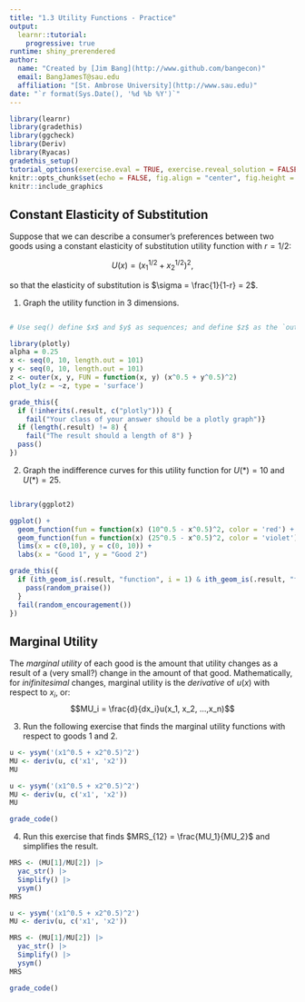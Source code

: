 ```yaml
---
title: "1.3 Utility Functions - Practice"
output: 
  learnr::tutorial: 
    progressive: true
runtime: shiny_prerendered
author: 
  name: "Created by [Jim Bang](http://www.github.com/bangecon)"
  email: BangJamesT@sau.edu
  affiliation: "[St. Ambrose University](http://www.sau.edu)"
date: "`r format(Sys.Date(), '%d %b %Y')`"
---
```


<style type="text/css">
#doc-metadata {
  margin-bottom: 10px;
  font-size: 0.8em;
}
</style>

```r
library(learnr)
library(gradethis)
library(ggcheck)
library(Deriv)
library(Ryacas)
gradethis_setup()
tutorial_options(exercise.eval = TRUE, exercise.reveal_solution = FALSE)
knitr::opts_chunk$set(echo = FALSE, fig.align = "center", fig.height = 6, fig.width = 6)
knitr::include_graphics
```

## Constant Elasticity of Substitution

Suppose that we can describe a consumer's preferences between two goods using a constant elasticity of substitution utility function with $r = 1/2$: 

$$U(x) = (x_1^{1/2} + x_2^{1/2})^2, $$ 

so that the elasticity of substitution is $\sigma = \frac{1}{1-r} = 2$. 

1. Graph the utility function in 3 dimensions. 

```r

```

```r
# Use seq() define $x$ and $y$ as sequences; and define $z$ as the `outer()` product of $x^{\alpha}$ and $y^{(1-\alpha)}$.
```

```r
library(plotly)
alpha = 0.25
x <- seq(0, 10, length.out = 101)
y <- seq(0, 10, length.out = 101)
z <- outer(x, y, FUN = function(x, y) (x^0.5 + y^0.5)^2)
plot_ly(z = ~z, type = 'surface') 
```

```r
grade_this({
  if (!inherits(.result, c("plotly"))) {
    fail("Your class of your answer should be a plotly graph")}
  if (length(.result) != 8) { 
    fail("The result should a length of 8") }
  pass()
})
```

2. Graph the indifference curves for this utility function for $U(*) = 10$ and $U(*) = 25$. 

```r

```

```r
library(ggplot2) 
```

```r
ggplot() +
  geom_function(fun = function(x) (10^0.5 - x^0.5)^2, color = 'red') + 
  geom_function(fun = function(x) (25^0.5 - x^0.5)^2, color = 'violet') + 
  lims(x = c(0,10), y = c(0, 10)) + 
  labs(x = "Good 1", y = "Good 2")
```

```r
grade_this({
  if (ith_geom_is(.result, "function", i = 1) & ith_geom_is(.result, "function", i = 2)) {
    pass(random_praise())
  }
  fail(random_encouragement())
})
```

## Marginal Utility

The *marginal utility* of each good is the amount that utility changes as a result of a (very small?) change in the amount of that good. Mathematically, for *inifinitesimal* changes, marginal utility is the *derivative* of $u(x)$ with respect to $x_i$, or: 
$$MU_i = \frac{d}{dx_i}u(x_1, x_2, ...,x_n)$$

3. Run the following exercise that finds the marginal utility functions with respect to goods 1 and 2. 

```r
u <- ysym('(x1^0.5 + x2^0.5)^2')
MU <- deriv(u, c('x1', 'x2'))
MU
```

```r
u <- ysym('(x1^0.5 + x2^0.5)^2')
MU <- deriv(u, c('x1', 'x2'))
MU
```

```r
grade_code()
```

4. Run this exercise that finds $MRS_{12} = \frac{MU_1}{MU_2}$ and simplifies the result. 

```r
MRS <- (MU[1]/MU[2]) |>
  yac_str() |> 
  Simplify() |>
  ysym()
MRS
```

```r
u <- ysym('(x1^0.5 + x2^0.5)^2')
MU <- deriv(u, c('x1', 'x2'))
```

```r
MRS <- (MU[1]/MU[2]) |>
  yac_str() |> 
  Simplify() |>
  ysym()
MRS
```

```r
grade_code()
```
